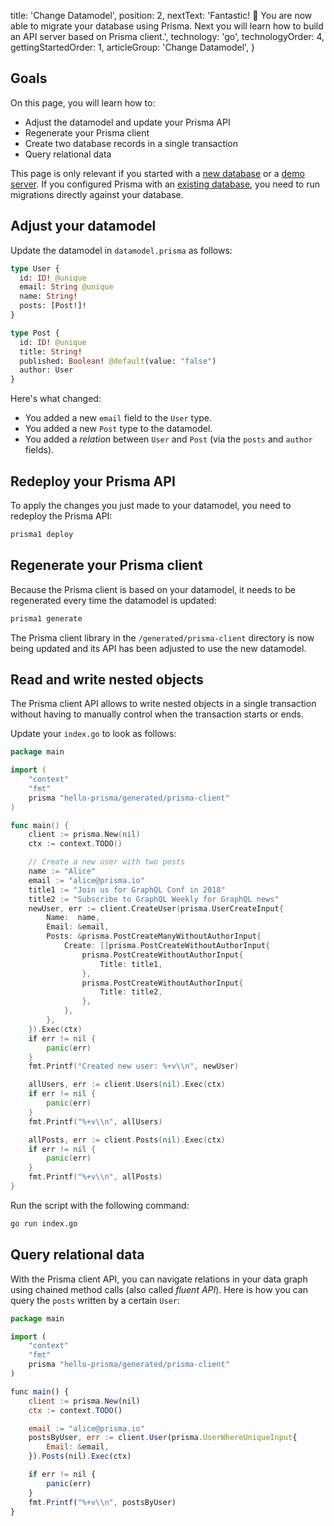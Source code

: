 
  title: 'Change Datamodel',
  position: 2,
  nextText: 'Fantastic! 🎉 You are now able to migrate your database using Prisma. Next you will learn how to build an API server based on Prisma client.',
  technology: 'go',
  technologyOrder: 4,
  gettingStartedOrder: 1,
  articleGroup: 'Change Datamodel',
}

## Goals

On this page, you will learn how to:

- Adjust the datamodel and update your Prisma API
- Regenerate your Prisma client
- Create two database records in a single transaction
- Query relational data

<Warning>

This page is only relevant if you started with a [new database](t002) or a [demo server](t001). If you configured Prisma with an [existing database](t003), you need to run migrations directly against your database.

</Warning>

## Adjust your datamodel

Update the datamodel in `datamodel.prisma` as follows:

```graphql copy
type User {
  id: ID! @unique
  email: String @unique
  name: String!
  posts: [Post!]!
}

type Post {
  id: ID! @unique
  title: String!
  published: Boolean! @default(value: "false")
  author: User
}
```

Here's what changed:

- You added a new `email` field to the `User` type.
- You added a new `Post` type to the datamodel.
- You added a _relation_ between `User` and `Post` (via the `posts` and `author` fields).


## Redeploy your Prisma API

To apply the changes you just made to your datamodel, you need to redeploy the Prisma API:

```bash copy
prisma1 deploy
```

## Regenerate your Prisma client

Because the Prisma client is based on your datamodel, it needs to be regenerated every time the datamodel is updated:

```bash copy
prisma1 generate
```

The Prisma client library in the `/generated/prisma-client` directory is now being updated and its API has been adjusted to use the new datamodel.

## Read and write nested objects

The Prisma client API allows to write nested objects in a single transaction without having to manually control when the transaction starts or ends.

Update your `index.go` to look as follows:

```go copy
package main

import (
	"context"
	"fmt"
	prisma "hello-prisma/generated/prisma-client"
)

func main() {
	client := prisma.New(nil)
	ctx := context.TODO()

	// Create a new user with two posts
	name := "Alice"
	email := "alice@prisma.io"
	title1 := "Join us for GraphQL Conf in 2018"
	title2 := "Subscribe to GraphQL Weekly for GraphQL news"
	newUser, err := client.CreateUser(prisma.UserCreateInput{
		Name:  name,
		Email: &email,
		Posts: &prisma.PostCreateManyWithoutAuthorInput{
			Create: []prisma.PostCreateWithoutAuthorInput{
				prisma.PostCreateWithoutAuthorInput{
					Title: title1,
				},
				prisma.PostCreateWithoutAuthorInput{
					Title: title2,
				},
			},
		},
	}).Exec(ctx)
	if err != nil {
		panic(err)
	}
	fmt.Printf("Created new user: %+v\\n", newUser)

	allUsers, err := client.Users(nil).Exec(ctx)
	if err != nil {
		panic(err)
	}
	fmt.Printf("%+v\\n", allUsers)

	allPosts, err := client.Posts(nil).Exec(ctx)
	if err != nil {
		panic(err)
	}
	fmt.Printf("%+v\\n", allPosts)
}
```

Run the script with the following command:

```bash copy
go run index.go
```

## Query relational data

With the Prisma client API, you can navigate relations in your data graph using chained method calls (also called _fluent API_). Here is how you can query the `posts` written by a certain `User`:

```js copy
package main

import (
	"context"
	"fmt"
	prisma "hello-prisma/generated/prisma-client"
)

func main() {
	client := prisma.New(nil)
	ctx := context.TODO()

	email := "alice@prisma.io"
	postsByUser, err := client.User(prisma.UserWhereUniqueInput{
		Email: &email,
	}).Posts(nil).Exec(ctx)

	if err != nil {
		panic(err)
	}
	fmt.Printf("%+v\\n", postsByUser)
}
```
